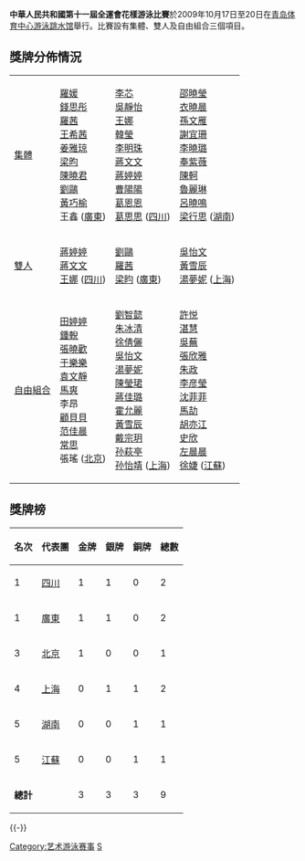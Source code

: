 {{noteTA|G1=Aquatics}}
'''中華人民共和國第十一屆全運會花樣游泳比賽'''於2009年10月17日至20日在[[青岛体育中心游泳跳水馆|青岛体育中心游泳跳水馆]]舉行。比賽設有集體、雙人及自由組合三個項目。

==獎牌分佈情況==
{| {{MedalistTable|type=項目}}
|-
|[[中華人民共和國第十一屆全運會花樣游泳比賽－集體|集體]]
| [[羅媛|羅媛]]<br>[[錢思彤|錢思彤]]<br>[[羅茜|羅茜]]<br>[[王希茜|王希茜]]<br>[[姜雅琼|姜雅琼]]<br>[[梁昀|梁昀]]<br>[[陳曉君|陳曉君]]<br>[[劉鷗|劉鷗]]<br>[[黃巧榆|黃巧榆]]<br>王鑫 ([[廣東|廣東]])
| [[李芯|李芯]]<br>[[吳靜怡|吳靜怡]]<br>[[王娜_(花样游泳运动员)|王娜]]<br>[[韓瑩|韓瑩]]<br>[[李明珠|李明珠]]<br>[[蔣文文|蔣文文]]<br>[[蔣婷婷|蔣婷婷]]<br>[[曹陽陽|曹陽陽]]<br>[[葛恩恩|葛恩恩]]<br>[[葛思思|葛思思]] ([[四川|四川]])
| [[邵曉瑩|邵曉瑩]]<br>[[衣曉晨|衣曉晨]]<br>[[孫文雁|孫文雁]]<br>[[謝宜珊|謝宜珊]]<br>[[李曉璐|李曉璐]]<br>[[奉紫薇|奉紫薇]]<br>[[陳軻|陳軻]]<br>[[魯麗琳|魯麗琳]]<br>[[呂曉鳴|呂曉鳴]]<br>[[梁行思|梁行思]] ([[湖南|湖南]])
|-
|[[中華人民共和國第十一屆全運會花樣游泳比賽－雙人|雙人]]
| [[蔣婷婷|蔣婷婷]]<br>[[蔣文文|蔣文文]]<br>[[王娜_(花样游泳运动员)|王娜]] ([[四川|四川]])
| [[劉鷗|劉鷗]]<br>[[羅茜|羅茜]]<br>[[梁盷|梁盷]] ([[廣東|廣東]])
| [[吳怡文|吳怡文]]<br>[[黃雪辰|黃雪辰]]<br>[[湯夢妮|湯夢妮]] ([[上海|上海]])
|-
|[[中華人民共和國第十一屆全運會花樣游泳比賽－自由組合|自由組合]]
| [[田婷婷|田婷婷]]<br>[[鍾輗|鍾輗]]<br>[[張曉歡|張曉歡]]<br>[[于樂樂|于樂樂]]<br>[[袁文靜|袁文靜]]<br>[[馬爽|馬爽]]<br>李昂<br>[[顧貝貝|顧貝貝]]<br>[[范佳晨|范佳晨]]<br>[[常思|常思]]<br>張瑤 ([[北京|北京]])
| [[劉智懿|劉智懿]]<br>[[朱冰清|朱冰清]]<br>[[徐倩儷|徐倩儷]]<br>[[吳怡文|吳怡文]]<br>[[湯夢妮|湯夢妮]]<br>[[陳瑩珺|陳瑩珺]]<br>[[蔣佳璐|蔣佳璐]]<br>[[霍允麗|霍允麗]]<br>[[黃雪辰|黃雪辰]]<br>[[戴宗玥|戴宗玥]]<br>[[孙萩亭|孙萩亭]]<br>[[孙怡靖|孙怡靖]] ([[上海|上海]])
| [[許悦|許悦]]<br>[[湛慧|湛慧]]<br>[[吳蕪|吳蕪]]<br>[[張欣雅|張欣雅]]<br>[[朱政|朱政]]<br>[[李彦瑩|李彦瑩]]<br>[[沈菲菲|沈菲菲]]<br>[[馬劼|馬劼]]<br>[[胡亦江|胡亦江]]<br>[[史欣|史欣]]<br>[[左晨晨|左晨晨]]<br>[[徐婕|徐婕]] ([[江蘇|江蘇]])
|}

==獎牌榜==
{| class="wikitable" 
|- 
!名次!!代表團!!金牌!!銀牌!!銅牌!!總數
|-
|1||[[四川|四川]]||1||1||0||2
|-
|1||[[廣東|廣東]]||1||1||0||2
|-
|3||[[北京|北京]]||1||0||0||1
|-
|4||[[上海|上海]]||0||1||1||2
|-
|5||[[湖南|湖南]]||0||0||1||1
|-
|5||[[江蘇|江蘇]]||0||0||1||1
|-
|colspan=2|'''總計'''||3||3||3||9
|}

{{-}}
{{中华人民共和国第十一届运动会}}

[[Category:艺术游泳赛事|Category:艺术游泳赛事]]
[[Category:中华人民共和国第十一届运动会比赛项目|S]]